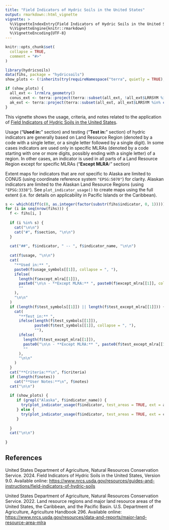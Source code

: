 ```yaml
---
title: "Field Indicators of Hydric Soils in the United States"
output: rmarkdown::html_vignette
vignette: >
  %\VignetteIndexEntry{Field Indicators of Hydric Soils in the United States}
  %\VignetteEngine{knitr::rmarkdown}
  %\VignetteEncoding{UTF-8}
---
```


```r
knitr::opts_chunk$set(
  collapse = TRUE,
  comment = "#>"
)
```

```r
library(hydricsoils)
data(fihs, package = "hydricsoils")
show_plots <- (!inherits(try(requireNamespace("terra", quietly = TRUE), silent = TRUE), 'try-error')  && file.exists(file.path(tools::R_user_dir("hydricsoils", "data"), "lrrmlra.gpkg")))

if (show_plots) {
  all_ext <- lrrmlra_geometry()
  conus_ext <- terra::project(terra::subset(all_ext, !all_ext$LRRSYM %in% c("V", "Q", "W1", "W2", "X1", "X2", "Y", "Z")), "EPSG:5070")
  ak_ext <- terra::project(terra::subset(all_ext, all_ext$LRRSYM %in% c("W1", "W2", "X1", "X2", "Y")), "EPSG:3338")
}
```

This vignette shows the usage, criteria, and notes related to the application of [Field Indicators of Hydric Soils in the United States](https://www.nrcs.usda.gov/resources/guides-and-instructions/field-indicators-of-hydric-soils).

Usage ("**Used in:**" section) and testing ("**Test in:**" section) of hydric indicators are generally based on Land Resource Region (denoted by a code with a single letter, or a single letter followed by a single digit). In some cases indicators are used only in specific MLRAs (denoted by a code starting with one or more digits, possibly ending with a single letter) of a region. In other cases, an indicator is used in all parts of a Land Resource Region except for specific MLRAs ("**Except MLRA:**" section)

Extent maps for indicators that are _not_ specific to Alaska are limited to CONUS (using coordinate reference system `"EPSG:5070"`) for clarity. Alaskan indicators are limited to the Alaskan Land Resource Regions (using `"EPSG:3338"`). See `plot_indicator_usage()` to create maps using the full extent (i.e. for details on applicability in Pacific Islands or the Caribbean).

```r
s <- which(diff(c(0, as.integer(factor(substr(fihs$indicator, 0, 1))))) != 0)
for (i in seq(nrow(fihs))) {
  f <- fihs[i, ]
  
  if (i %in% s) {
    cat("\n\n")
    cat("#", f$section, "\n\n")
  }
  
  cat("##", f$indicator, " -- ", f$indicator_name, "\n\n")
  
  cat(f$usage, "\n\n")
  cat(
    "**Used in:** ",
    paste0(f$usage_symbols[[1]], collapse = ", "),
    ifelse(
      length(f$except_mlra[[1]]),
      paste0("\n\n - **Except MLRA:** ", paste0(f$except_mlra[[1]], collapse = ", ")),
      ""
    ),
    "\n\n"
  )
  if (length(f$test_symbols[[1]]) || length(f$test_except_mlra[[1]])) {
    cat(
      "**Test in:** ",
      ifelse(length(f$test_symbols[[1]]),
             paste0(f$test_symbols[[1]], collapse = ", "),
             ""), 
      ifelse(
        length(f$test_except_mlra[[1]]),
        paste0("\n\n - **Except MLRA:** ", paste0(f$test_except_mlra[[1]], collapse = ", ")),
        ""
      ),
      "\n\n"
    )
  }
  cat("**Criteria:**\n", f$criteria)
  if (length(f$notes))
    cat("**User Notes:**\n", f$notes)
  cat("\n\n")
  
  if (show_plots) {
     if (grepl("Alaska", f$indicator_name)) {
       try(plot_indicator_usage(f$indicator, test_areas = TRUE, ext = ak_ext, crs = "EPSG:3338"), silent = FALSE)
     } else {
       try(plot_indicator_usage(f$indicator, test_areas = TRUE, ext = conus_ext, crs = "EPSG:5070"), silent = FALSE)
     }
     
  }
  cat("\n\n")
  
}
```

## References

United States Department of Agriculture, Natural Resources Conservation Service. 2024. Field Indicators of Hydric Soils in the United States, Version 9.0. Available online: <https://www.nrcs.usda.gov/resources/guides-and-instructions/field-indicators-of-hydric-soils>

United States Department of Agriculture, Natural Resources Conservation Service. 2022. Land resource regions and major land resource areas of the United States, the Caribbean, and the Pacific Basin. U.S. Department of Agriculture, Agriculture Handbook 296. Available online: <https://www.nrcs.usda.gov/resources/data-and-reports/major-land-resource-area-mlra>
